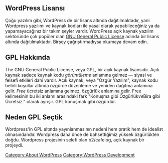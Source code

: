 {{Languages|
{{en|License}}
{{ja|License}}
{{pt-br|Licença}}
{{tr|Lisans}}
}}

==WordPress Lisansı == 

Çoğu yazılım gibi, WordPress de bir lisans altında dağıtılmaktadır, yani Wordpress yazılımı ve kaynak kodları ile yasal olarak yapabileceğiniz ya da yapamayacağınız bir takım şeyler vardır. WordPress açık kaynak yazılım sektöründe çok popüler olan [[GPL|GNU General Public License]] adında bir lisans altında dağıtılmaktadır. Birşey çağrıştırmadıysa okumaya devam edin.

== GPL Hakkında ==

The GNU General Public License, veya GPL, bir açık kaynak lisansıdır. Açık kaynak sadece kaynak kodu ''görüntüleme'' anlamına gelmez &mdash; siyasi ve felsefi etkileri dahi vardır. Açık kaynak, veya "Özgür Yazılım", kaynak kodu belirli koşullar altında özgürce düzenleme ve yeniden dağıtma anlamına gelir. ''Free'' ücretsiz anlamına gelmez, özgürlük anlamına gelir. Free kelimesinin bu iki anlamı arasındaki fark "Konuşma gibi Özgürlük'' ve ''Bira gibi Ücretsiz." olarak ayrışır. GPL konuşmak gibi özgürdür.

== Neden GPL Seçtik ==

Wordpress'in GPL altında yayınlanmasının nedeni hem pratik hem de idealist olmasındandır.
Wordpress daha önce de bahsettiğimiz yüksek özgürlükten doğdu. Wordpress projesinin selefi olan b2/cafelog, açık kaynak bir projeydi.
[[Category:About WordPress]]
[[Category:WordPress Development]]